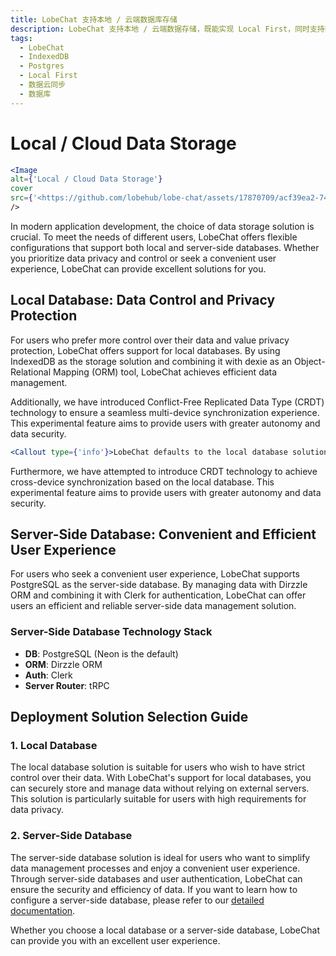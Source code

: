```yaml
---
title: LobeChat 支持本地 / 云端数据库存储
description: LobeChat 支持本地 / 云端数据存储，既能实现 Local First，同时支持数据云同步。
tags:
  - LobeChat
  - IndexedDB
  - Postgres
  - Local First
  - 数据云同步
  - 数据库
---
```

# Local / Cloud Data Storage

```jsx
<Image
alt={'Local / Cloud Data Storage'}
cover
src={'<https://github.com/lobehub/lobe-chat/assets/17870709/acf39ea2-74b3-46ae-8eb8-54a51f7f1d36'}>
/>
```

In modern application development, the choice of data storage solution is crucial. To meet the needs of different users, LobeChat offers flexible configurations that support both local and server-side databases. Whether you prioritize data privacy and control or seek a convenient user experience, LobeChat can provide excellent solutions for you.

## Local Database: Data Control and Privacy Protection

For users who prefer more control over their data and value privacy protection, LobeChat offers support for local databases. By using IndexedDB as the storage solution and combining it with dexie as an Object-Relational Mapping (ORM) tool, LobeChat achieves efficient data management.

Additionally, we have introduced Conflict-Free Replicated Data Type (CRDT) technology to ensure a seamless multi-device synchronization experience. This experimental feature aims to provide users with greater autonomy and data security.

```jsx
<Callout type={'info'}>LobeChat defaults to the local database solution to reduce the onboarding cost for new users.</Callout>
```

Furthermore, we have attempted to introduce CRDT technology to achieve cross-device synchronization based on the local database. This experimental feature aims to provide users with greater autonomy and data security.

## Server-Side Database: Convenient and Efficient User Experience

For users who seek a convenient user experience, LobeChat supports PostgreSQL as the server-side database. By managing data with Dirzzle ORM and combining it with Clerk for authentication, LobeChat can offer users an efficient and reliable server-side data management solution.

### Server-Side Database Technology Stack

- **DB**: PostgreSQL (Neon is the default)
- **ORM**: Dirzzle ORM
- **Auth**: Clerk
- **Server Router**: tRPC

## Deployment Solution Selection Guide

### 1. Local Database

The local database solution is suitable for users who wish to have strict control over their data. With LobeChat's support for local databases, you can securely store and manage data without relying on external servers. This solution is particularly suitable for users with high requirements for data privacy.

### 2. Server-Side Database

The server-side database solution is ideal for users who want to simplify data management processes and enjoy a convenient user experience. Through server-side databases and user authentication, LobeChat can ensure the security and efficiency of data. If you want to learn how to configure a server-side database, please refer to our [detailed documentation](/en-US/docs/self-hosting/advanced/server-database).

Whether you choose a local database or a server-side database, LobeChat can provide you with an excellent user experience.

